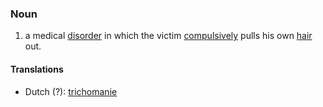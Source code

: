 ===Noun===

# a medical [[disorder]] in which the victim [[compulsively]] pulls his own [[hair]] out.

====Translations====
*Dutch <!-- or is it maybe French -->(?): [[trichomanie]]